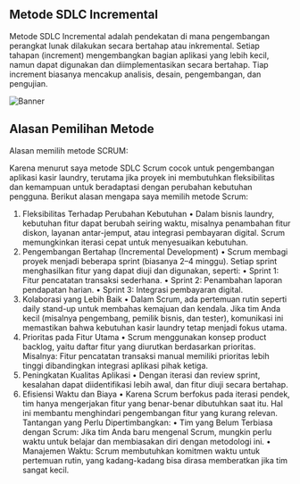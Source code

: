 
## Metode SDLC Incremental
Metode SDLC Incremental adalah pendekatan di mana pengembangan perangkat lunak dilakukan secara bertahap atau inkremental. Setiap tahapan (increment) mengembangkan bagian aplikasi yang lebih kecil, namun dapat digunakan dan diimplementasikan secara bertahap. Tiap increment biasanya mencakup analisis, desain, pengembangan, dan pengujian.

![Banner](/images/increment.webp)

## Alasan Pemilihan Metode
Alasan memilih metode SCRUM:

Karena menurut saya metode SDLC Scrum cocok untuk pengembangan aplikasi kasir laundry, terutama jika proyek ini membutuhkan fleksibilitas dan kemampuan untuk beradaptasi dengan perubahan kebutuhan pengguna. Berikut alasan mengapa saya memilih metode Scrum:
1. Fleksibilitas Terhadap Perubahan Kebutuhan
      •	Dalam bisnis laundry, kebutuhan fitur dapat berubah seiring waktu, misalnya penambahan fitur diskon, layanan antar-jemput, atau integrasi pembayaran digital. Scrum memungkinkan iterasi cepat untuk menyesuaikan kebutuhan.
2. Pengembangan Bertahap (Incremental Development)
      •	Scrum membagi proyek menjadi beberapa sprint (biasanya 2–4 minggu). Setiap sprint menghasilkan fitur yang dapat diuji dan digunakan, seperti:
      •	Sprint 1: Fitur pencatatan transaksi sederhana.
      •	Sprint 2: Penambahan laporan pendapatan harian.
      •	Sprint 3: Integrasi pembayaran digital.
3. Kolaborasi yang Lebih Baik
      •	Dalam Scrum, ada pertemuan rutin seperti daily stand-up untuk membahas kemajuan dan kendala. Jika tim Anda kecil (misalnya pengembang, pemilik bisnis, dan tester), komunikasi ini memastikan bahwa kebutuhan kasir laundry tetap menjadi fokus utama.
4. Prioritas pada Fitur Utama
      •	Scrum menggunakan konsep product backlog, yaitu daftar fitur yang diurutkan berdasarkan prioritas. Misalnya:
        Fitur pencatatan transaksi manual memiliki prioritas lebih tinggi dibandingkan integrasi aplikasi pihak ketiga.
5. Peningkatan Kualitas Aplikasi
      •	Dengan iterasi dan review sprint, kesalahan dapat diidentifikasi lebih awal, dan fitur diuji secara bertahap.
6. Efisiensi Waktu dan Biaya
      •	Karena Scrum berfokus pada iterasi pendek, tim hanya mengerjakan fitur yang benar-benar dibutuhkan saat itu. Hal ini membantu menghindari pengembangan fitur yang kurang relevan.
        Tantangan yang Perlu Dipertimbangkan:
      •	Tim yang Belum Terbiasa dengan Scrum: Jika tim Anda baru mengenal Scrum, mungkin perlu waktu untuk belajar dan membiasakan diri dengan metodologi ini.
      •	Manajemen Waktu: Scrum membutuhkan komitmen waktu untuk pertemuan rutin, yang kadang-kadang bisa dirasa memberatkan jika tim sangat kecil.

